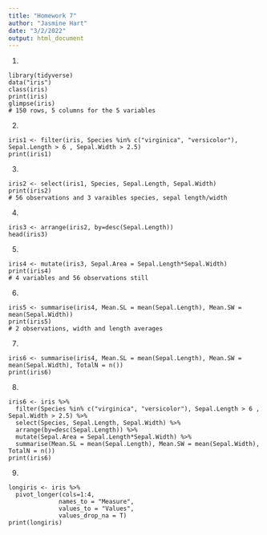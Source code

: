 ```yaml
---
title: "Homework 7"
author: "Jasmine Hart"
date: "3/2/2022"
output: html_document
---
```


1.
```
library(tidyverse)
data("iris")
class(iris)
print(iris)
glimpse(iris)
# 150 rows, 5 columns for the 5 variables
```
2. 
```
iris1 <- filter(iris, Species %in% c("virginica", "versicolor"), Sepal.Length > 6 , Sepal.Width > 2.5)
print(iris1)
```

3.
```
iris2 <- select(iris1, Species, Sepal.Length, Sepal.Width)
print(iris2)
# 56 observations and 3 varaibles species, sepal length/width
```

4.
```
iris3 <- arrange(iris2, by=desc(Sepal.Length))
head(iris3)
```

5.
```
iris4 <- mutate(iris3, Sepal.Area = Sepal.Length*Sepal.Width)
print(iris4)
# 4 variables and 56 observations still
```

6.
```
iris5 <- summarise(iris4, Mean.SL = mean(Sepal.Length), Mean.SW = mean(Sepal.Width))
print(iris5)
# 2 observations, width and length averages
```

7.
```
iris6 <- summarise(iris4, Mean.SL = mean(Sepal.Length), Mean.SW = mean(Sepal.Width), TotalN = n())
print(iris6)
```

8.
```
iris6 <- iris %>%
  filter(Species %in% c("virginica", "versicolor"), Sepal.Length > 6 , Sepal.Width > 2.5) %>%
  select(Species, Sepal.Length, Sepal.Width) %>%
  arrange(by=desc(Sepal.Length)) %>%
  mutate(Sepal.Area = Sepal.Length*Sepal.Width) %>%
  summarise(Mean.SL = mean(Sepal.Length), Mean.SW = mean(Sepal.Width), TotalN = n())
print(iris6)
```

9.
```
longiris <- iris %>%
  pivot_longer(cols=1:4,
              names_to = "Measure",
              values_to = "Values",
              values_drop_na = T)
print(longiris)
```



